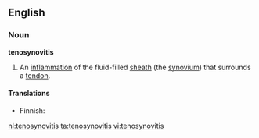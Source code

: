 ==English==

===Noun===
'''tenosynovitis'''

# {{context|pathology}} An [[inflammation]] of the fluid-filled [[sheath]] (the [[synovium]]) that surrounds a [[tendon]].

====Translations====
{{top}}
* Finnish: {{t-|fi|jännetuppitulehdus}}
{{bottom}}

[[nl:tenosynovitis]]
[[ta:tenosynovitis]]
[[vi:tenosynovitis]]